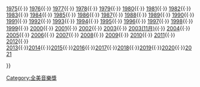 {{Navbox
| name = AMAyear
| title = [[全美音樂獎]]
| group1 = 年度
| list1 = [[1974年全美音樂獎|1974]]{{·}} [[1975年全美音樂獎|1975]]{{·}} [[1976年全美音樂獎|1976]]{{·}} [[1977年全美音樂獎|1977]]{{·}} [[1978年全美音樂獎|1978]]{{·}} [[1979年全美音樂獎|1979]]{{·}} [[1980年全美音樂獎|1980]]{{·}} [[1981年全美音樂獎|1981]]{{·}} [[1982年全美音樂獎|1982]]{{·}} [[1983年全美音樂獎|1983]]{{·}} [[1984年全美音樂獎|1984]]{{·}} [[1985年全美音樂獎|1985]]{{·}} [[1986年全美音樂獎|1986]]{{·}} [[1987年全美音樂獎|1987]]{{·}} [[1988年全美音樂獎|1988]]{{·}} [[1989年全美音樂獎|1989]]{{·}} [[1990年全美音樂獎|1990]]{{·}} [[1991年全美音樂獎|1991]]{{·}} [[1992年全美音樂獎|1992]]{{·}} [[1993年全美音樂獎|1993]]{{·}} [[1994年全美音樂獎|1994]]{{·}} [[1995年全美音樂獎|1995]]{{·}} [[1996年全美音樂獎|1996]]{{·}} [[1997年全美音樂獎|1997]]{{·}} [[1998年全美音樂獎|1998]]{{·}} [[1999年全美音樂獎|1999]]{{·}} [[2000年全美音樂獎|2000]]{{·}} [[2001年全美音樂獎|2001]]{{·}} [[2002年全美音樂獎|2002]]{{·}} [[2003年全美音樂獎|2003]]{{·}} [[2003年全美音樂獎 (11月)|2003(11月)]]{{·}} [[2004年全美音樂獎|2004]]{{·}} [[2005年全美音樂獎|2005]]{{·}} [[2006年全美音樂獎|2006]]{{·}} [[2007年全美音樂獎|2007]]{{·}} [[2008年全美音樂獎|2008]]{{·}} [[2009年全美音樂獎|2009]]{{·}} [[2010年全美音樂獎|2010]]{{·}} [[2011年全美音樂獎|2011]]{{·}} [[2012年全美音樂獎|2012]]{{·}} [[2013年全美音乐奖|2013]]{{·}}[[2014年全美音乐奖|2014]]{{·}}[[2015年全美音乐奖|2015]]{{·}}[[2016年全美音乐奖|2016]]{{·}}[[2017年全美音樂獎|2017]]{{·}}[[2018年全美音樂獎|2018]]{{·}}[[2019年全美音樂獎|2019]]{{·}}[[2020年全美音樂獎|2020]]{{·}}[[2021年全美音樂獎|2021]]

}}<noinclude>
[[Category:全美音樂獎]]
</noinclude>